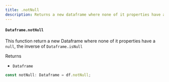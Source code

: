 ```yaml
---
title: .notNull
description: Returns a new dataframe where none of it properties have a null, the inverse of Dataframe.isNull
---
```


#### `Dataframe.notNull`

This function return a new Dataframe where none of it properties have a `null`, the inverse of `Dataframe.isNull`

Returns

- `Dataframe`

```typescript
const notNull: Dataframe = df.notNull;
```
